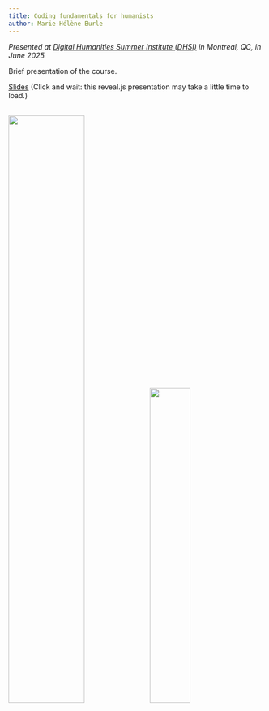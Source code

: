 ```yaml
---
title: Coding fundamentals for humanists
author: Marie-Hélène Burle
---
```


*Presented at [Digital Humanities Summer Institute (DHSI)](https://dhsi.org/) in Montreal, QC, in June 2025.*

:::{.def}

Brief presentation of the course.

:::

[Slides](2025_dhsi_slides.qmd){.btn .btn-outline-primary} [(Click and wait: this reveal.js presentation may take a little time to load.)]{.inlinenote}
<br><br>

![](/img/logo_dhsi.png){fig-alt="frontlogo" fig-align="center" width="54.5%"}
![](/img/logo_dhsi_montreal.png){fig-alt="frontlogo" fig-align="center" width="39.9%"}
